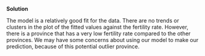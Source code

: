 
\color{blue}

**Solution**

The model is a relatively good fit for the data. There are no trends or clusters in the plot of the fitted values against the fertility rate. However, there is a province that has a very low fertility rate compared to the other provinces. We may have some concerns about using our model to make our prediction, because of this potential outlier province.

\color{black}


